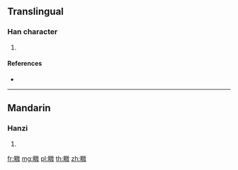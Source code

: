 {{character info/new}}
==Translingual==

===Han character===
{{Han char|rn=109|rad=目|as=13|sn=18|four=|canj=BUHOK}}

# {{defn|Han|sort=目13}}

====References====
* {{Han ref|kx=0819.100|dkj=23752|dj=1231.090|hdz=42518.050|uh=77C0|ud=30656}}

----

==Mandarin==

===Hanzi===
{{cmn-hanzi|pin=[[wéi]] ([[wei2]]), [[xuē]] ([[xue1]])|wg=wei<sup>2</sup>, hsüeh<sup>1</sup>}}

# {{defn|lang=cmn|sort=目13}}

[[fr:矀]]
[[mg:矀]]
[[pl:矀]]
[[th:矀]]
[[zh:矀]]